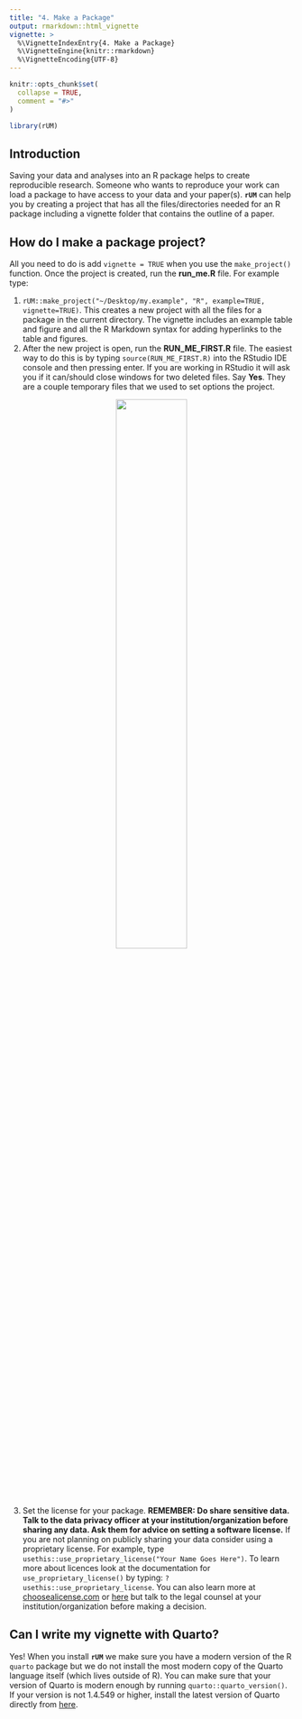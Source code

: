 ```yaml
---
title: "4. Make a Package"
output: rmarkdown::html_vignette
vignette: >
  %\VignetteIndexEntry{4. Make a Package}
  %\VignetteEngine{knitr::rmarkdown}
  %\VignetteEncoding{UTF-8}
---
```


```r
knitr::opts_chunk$set(
  collapse = TRUE,
  comment = "#>"
)
```

```r
library(rUM)
```

## Introduction
Saving your data and analyses into an R package helps to create reproducible research.  Someone who wants to reproduce your work can load a package to have access to your data and your paper(s).  **`rUM`** can help you by creating a project that has all the files/directories needed for an R package including a vignette folder that contains the outline of a paper.

## How do I make a package project?
All you need to do is add `vignette = TRUE` when you use the `make_project()` function. Once the project is created, run the **run_me.R** file.  For example type:

1. `rUM::make_project("~/Desktop/my.example", "R", example=TRUE, vignette=TRUE)`.  This creates a new project with all the files for a package in the current directory.  The vignette includes an example table and figure and all the R Markdown syntax for adding hyperlinks to the table and figures.
2. After the new project is open, run the **RUN_ME_FIRST.R** file. The easiest way to do this is by typing `source(RUN_ME_FIRST.R)` into the RStudio IDE console and then pressing enter. If you are working in RStudio it will ask you if it can/should close windows for two deleted files.  Say **Yes**. They are a couple temporary files that we used to set options the project.

<center>
![](say_yes.png){width="50%"}
</center>

3. Set the license for your package.  **REMEMBER: Do share sensitive data. Talk to the data privacy officer at your institution/organization before sharing any data.  Ask them for advice on setting a software license.** If you are not planning on publicly sharing your data consider using a proprietary license.  For example, type `usethis::use_proprietary_license("Your Name Goes Here")`.  To learn more about licences look at the documentation for `use_proprietary_license()` by typing: `?usethis::use_proprietary_license`.  You can also learn more at [choosealicense.com](https://choosealicense.com/) or [here](https://gist.github.com/nicolasdao/a7adda51f2f185e8d2700e1573d8a633) but talk to the legal counsel at your institution/organization before making a decision.

## Can I write my vignette with Quarto?

Yes!  When you install **`rUM`** we make sure you have a modern version of the R `quarto` package but we do not install the most modern copy of the Quarto language itself (which lives outside of R).  You can make sure that your version of Quarto is modern enough by running `quarto::quarto_version()`.  If your version is not 1.4.549 or higher, install the latest version of Quarto directly from [here](https://quarto.org/docs/get-started/).